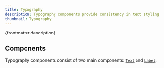 ```yaml
---
title: Typography
description: Typography components provide consistency in text styling across the application.
thumbnail: Typography
---
```


<p>{frontmatter.description}</p>

## Components

Typography components consist of two main components: [`Text`](/docs/text) and [`Label`](/docs/label).
